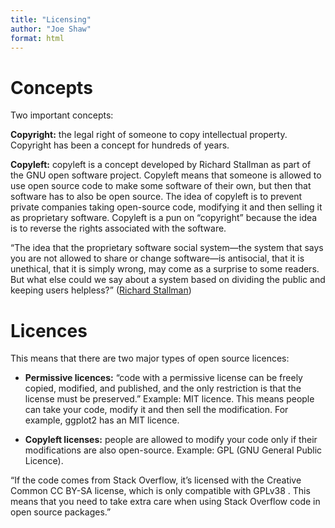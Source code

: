 ```yaml
---
title: "Licensing"
author: "Joe Shaw"
format: html
---
```


# Concepts

Two important concepts:

**Copyright:** the legal right of someone to copy intellectual property. Copyright has been a concept for hundreds of years.

**Copyleft:** copyleft is a concept developed by Richard Stallman as part of the GNU open software project. Copyleft means that someone is allowed to use open source code to make some software of their own, but then that software has to also be open source. The idea of copyleft is to prevent private companies taking open-source code, modifying it and then selling it as proprietary software.
Copyleft is a pun on "copyright" because the idea is to reverse the rights associated with the software.

"The idea that the proprietary software social system—the system that says you are not allowed to share or change software—is antisocial, that it is unethical, that it is simply wrong, may come as a surprise to some readers. But what else could we say about a system based on dividing the public and keeping users helpless?" ([Richard Stallman](https://www.gnu.org/gnu/thegnuproject.html))

# Licences

This means that there are two major types of open source licences:

- **Permissive licences:** "code with a permissive license can be freely copied, modified, and published, and the only restriction is that the license must be preserved." Example: MIT licence. This means people can take your code, modify it and then sell the modification. For example, ggplot2 has an MIT licence.

- **Copyleft licenses:** people are allowed to modify your code only if their modifications are also open-source. Example: GPL (GNU General Public Licence).

"If the code comes from Stack Overflow, it’s licensed with the Creative Common CC BY-SA license, which is only compatible with GPLv38 . This means that you need to take extra care when using Stack Overflow code in open source packages."
